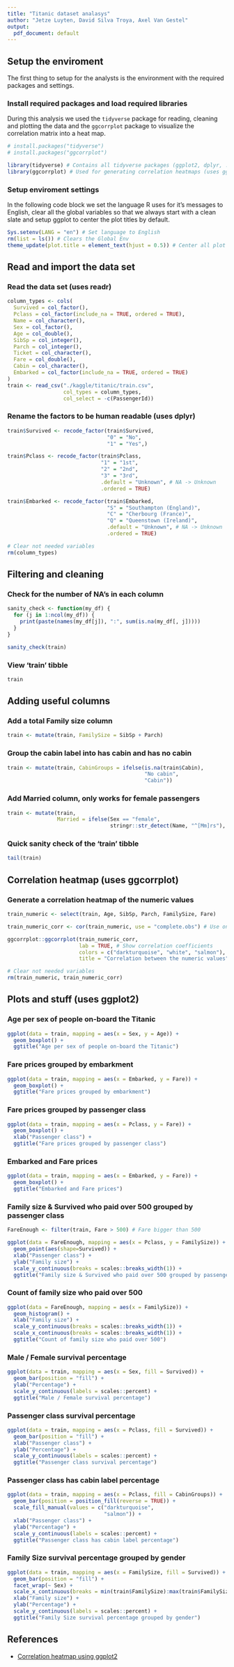 ```yaml
---
title: "Titanic dataset analasys"
author: "Jetze Luyten, David Silva Troya, Axel Van Gestel"
output:
  pdf_document: default
---
```


## Setup the enviroment
The first thing to setup for the analysts is the environment with the required packages and settings.

### Install required packages and load required libraries
During this analysis we used the `tidyverse` package for reading, cleaning and plotting the data and the `ggcorrplot` package to visualize the correlation matrix into a heat map.
```r
# install.packages("tidyverse")
# install.packages("ggcorrplot")

library(tidyverse) # Contains all tidyverse packages (ggplot2, dplyr, ...)
library(ggcorrplot) # Used for generating correlation heatmaps (uses ggplot2)
```


### Setup enviroment settings
In the following code block we set the language R uses for it's messages to English, clear all the global variables so that we always start with a clean slate and setup ggplot to center the plot titles by default.
```r
Sys.setenv(LANG = "en") # Set language to English
rm(list = ls()) # Clears the Global Env
theme_update(plot.title = element_text(hjust = 0.5)) # Center all plot titles
```



## Read and import the data set
### Read the data set (uses readr)
```r
column_types <- cols(
  Survived = col_factor(),
  Pclass = col_factor(include_na = TRUE, ordered = TRUE),
  Name = col_character(),
  Sex = col_factor(),
  Age = col_double(),
  SibSp = col_integer(),
  Parch = col_integer(),
  Ticket = col_character(),
  Fare = col_double(),
  Cabin = col_character(),
  Embarked = col_factor(include_na = TRUE, ordered = TRUE)
)
train <- read_csv("./kaggle/titanic/train.csv",
                  col_types = column_types,
                  col_select = -c(PassengerId))
```

### Rename the factors to be human readable (uses dplyr)
```r
train$Survived <- recode_factor(train$Survived,
                                "0" = "No",
                                "1" = "Yes",)

train$Pclass <- recode_factor(train$Pclass,
                              "1" = "1st",
                              "2" = "2nd",
                              "3" = "3rd",
                              .default = "Unknown", # NA -> Unknown
                              .ordered = TRUE)

train$Embarked <- recode_factor(train$Embarked,
                                "S" = "Southampton (England)",
                                "C" = "Cherbourg (France)",
                                "Q" = "Queenstown (Ireland)",
                                .default = "Unknown", # NA -> Unknown
                                .ordered = TRUE)

# Clear not needed variables
rm(column_types)
```



## Filtering and cleaning
### Check for the number of NA's in each column
```r
sanity_check <- function(my_df) {
  for (j in 1:ncol(my_df)) {
    print(paste(names(my_df[j]), ":", sum(is.na(my_df[, j]))))
  }
}

sanity_check(train)
```

### View 'train' tibble
```r
train
```



## Adding useful columns
### Add a total Family size column
```r
train <- mutate(train, FamilySize = SibSp + Parch)
```

### Group the cabin label into has cabin and has no cabin
```r
train <- mutate(train, CabinGroups = ifelse(is.na(train$Cabin),
                                            "No cabin",
                                            "Cabin"))
```

### Add Married column, only works for female passengers
```r
train <- mutate(train,
                Married = ifelse(Sex == "female",
                                 stringr::str_detect(Name, "^[Mm]rs"), NA))
```

### Quick sanity check of the 'train' tibble
```r
tail(train)
```



## Correlation heatmap (uses ggcorrplot)
### Generate a correlation heatmap of the numeric values
```r
train_numeric <- select(train, Age, SibSp, Parch, FamilySize, Fare)

train_numeric_corr <- cor(train_numeric, use = "complete.obs") # Use only non NA

ggcorrplot::ggcorrplot(train_numeric_corr,
                       lab = TRUE, # Show correlation coefficients
                       colors = c("darkturquoise", "white", "salmon"),
                       title = "Correlation between the numeric values")

# Clear not needed variables
rm(train_numeric, train_numeric_corr)
```



## Plots and stuff (uses ggplot2)
### Age per sex of people on-board the Titanic
```r
ggplot(data = train, mapping = aes(x = Sex, y = Age)) +
  geom_boxplot() +
  ggtitle("Age per sex of people on-board the Titanic")
```

### Fare prices grouped by embarkment
```r
ggplot(data = train, mapping = aes(x = Embarked, y = Fare)) +
  geom_boxplot() +
  ggtitle("Fare prices grouped by embarkment")
```

### Fare prices grouped by passenger class
```r
ggplot(data = train, mapping = aes(x = Pclass, y = Fare)) +
  geom_boxplot() +
  xlab("Passenger class") +
  ggtitle("Fare prices grouped by passenger class")
```

### Embarked and Fare prices
```r
ggplot(data = train, mapping = aes(x = Embarked, y = Fare)) +
  geom_boxplot() +
  ggtitle("Embarked and Fare prices")
```

### Family size & Survived who paid over 500 grouped by passenger class
```r
FareEnough <- filter(train, Fare > 500) # Fare bigger than 500

ggplot(data = FareEnough, mapping = aes(x = Pclass, y = FamilySize)) +
  geom_point(aes(shape=Survived)) +
  xlab("Passenger class") +
  ylab("Family size") +
  scale_y_continuous(breaks = scales::breaks_width(1)) +
  ggtitle("Family size & Survived who paid over 500 grouped by passenger class")
```

### Count of family size who paid over 500
```r
ggplot(data = FareEnough, mapping = aes(x = FamilySize)) +
  geom_histogram() +
  xlab("Family size") +
  scale_y_continuous(breaks = scales::breaks_width(1)) +
  scale_x_continuous(breaks = scales::breaks_width(1)) +
  ggtitle("Count of family size who paid over 500")
```

### Male / Female survival percentage
```r
ggplot(data = train, mapping = aes(x = Sex, fill = Survived)) +
  geom_bar(position = "fill") +
  ylab("Percentage") +
  scale_y_continuous(labels = scales::percent) +
  ggtitle("Male / Female survival percentage")
```

### Passenger class survival percentage
```r
ggplot(data = train, mapping = aes(x = Pclass, fill = Survived)) +
  geom_bar(position = "fill") +
  xlab("Passenger class") +
  ylab("Percentage") +
  scale_y_continuous(labels = scales::percent) +
  ggtitle("Passenger class survival percentage")
```

### Passenger class has cabin label percentage
```r
ggplot(data = train, mapping = aes(x = Pclass, fill = CabinGroups)) +
  geom_bar(position = position_fill(reverse = TRUE)) +
  scale_fill_manual(values = c("darkturquoise",
                               "salmon")) +
  xlab("Passenger class") +
  ylab("Percentage") +
  scale_y_continuous(labels = scales::percent) +
  ggtitle("Passenger class has cabin label percentage")
```

### Family Size survival percentage grouped by gender
```r
ggplot(data = train, mapping = aes(x = FamilySize, fill = Survived)) +
  geom_bar(position = "fill") +
  facet_wrap(~ Sex) +
  scale_x_continuous(breaks = min(train$FamilySize):max(train$FamilySize)) +
  xlab("Family size") +
  ylab("Percentage") +
  scale_y_continuous(labels = scales::percent) +
  ggtitle("Family Size survival percentage grouped by gender")
```


## References
* [Correlation heatmap using ggplot2](http://www.sthda.com/english/wiki/ggcorrplot-visualization-of-a-correlation-matrix-using-ggplot2)